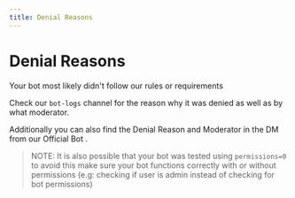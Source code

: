 ```yaml
---
title: Denial Reasons
---
```


# Denial Reasons
Your bot most likely didn't follow our rules or requirements

Check our `bot-logs`  channel for the reason why it was denied as well as by what moderator.

Additionally you can also find the Denial Reason and Moderator in the DM from our Official Bot . 

> NOTE: It is also possible that your bot was tested using ``permissions=0`` to avoid this make sure your bot functions correctly with or without permissions (e.g: checking if user is admin instead of checking for bot permissions)